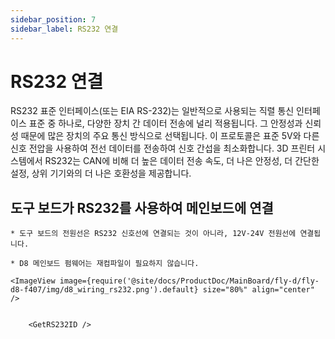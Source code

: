 ```yaml
---
sidebar_position: 7
sidebar_label: RS232 연결
---
```






# RS232 연결

RS232 표준 인터페이스(또는 EIA RS-232)는 일반적으로 사용되는 직렬 통신 인터페이스 표준 중 하나로, 다양한 장치 간 데이터 전송에 널리 적용됩니다. 그 안정성과 신뢰성 때문에 많은 장치의 주요 통신 방식으로 선택됩니다. 이 프로토콜은 표준 5V와 다른 신호 전압을 사용하여 전선 데이터를 전송하여 신호 간섭을 최소화합니다. 3D 프린터 시스템에서 RS232는 CAN에 비해 더 높은 데이터 전송 속도, 더 나은 안정성, 더 간단한 설정, 상위 기기와의 더 나은 호환성을 제공합니다.

## 도구 보드가 RS232를 사용하여 메인보드에 연결

    * 도구 보드의 전원선은 RS232 신호선에 연결되는 것이 아니라, 12V-24V 전원선에 연결됩니다.

    * D8 메인보드 펌웨어는 재컴파일이 필요하지 않습니다.
    
    <ImageView image={require('@site/docs/ProductDoc/MainBoard/fly-d/fly-d8-f407/img/d8_wiring_rs232.png').default} size="80%" align="center" />


        <GetRS232ID />